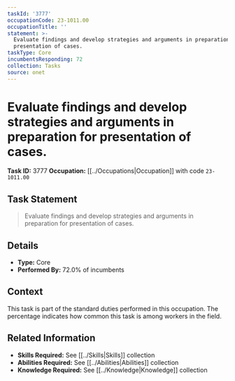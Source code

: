 ```yaml
---
taskId: '3777'
occupationCode: 23-1011.00
occupationTitle: ''
statement: >-
  Evaluate findings and develop strategies and arguments in preparation for
  presentation of cases.
taskType: Core
incumbentsResponding: 72
collection: Tasks
source: onet
---
```

# Evaluate findings and develop strategies and arguments in preparation for presentation of cases.

**Task ID:** 3777
**Occupation:** [[../Occupations|Occupation]] with code `23-1011.00`

## Task Statement

> Evaluate findings and develop strategies and arguments in preparation for presentation of cases.

## Details

- **Type:** Core
- **Performed By:** 72.0% of incumbents

## Context

This task is part of the standard duties performed in this occupation. The percentage indicates how common this task is among workers in the field.

## Related Information

- **Skills Required:** See [[../Skills|Skills]] collection
- **Abilities Required:** See [[../Abilities|Abilities]] collection
- **Knowledge Required:** See [[../Knowledge|Knowledge]] collection
